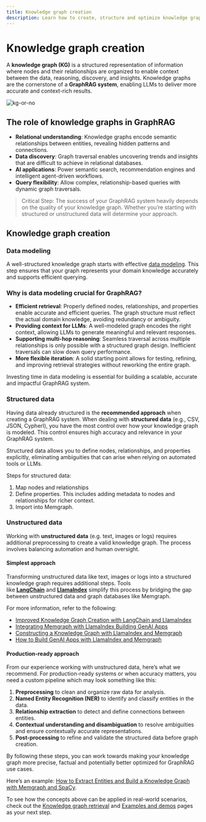 ```yaml
---
title: Knowledge graph creation
description: Learn how to create, structure and optimize knowledge graphs using Memgraph, enabling graph-based data insights. 
---
```


# Knowledge graph creation

A **knowledge graph (KG)** is a structured representation of information where nodes and their relationships are organized to enable context between the data, reasoning, discovery, and insights. Knowledge graphs are the cornerstone of a **GraphRAG system**, enabling LLMs to deliver more accurate and context-rich results.

![kg-or-no](/pages/ai-ecosystem/graph-rag/knowledge-graph-creation/kg-or-no.jpg) 

## The role of knowledge graphs in GraphRAG

- **Relational understanding**: Knowledge graphs encode semantic relationships between entities, revealing hidden patterns and connections.
- **Data discovery**: Graph traversal enables uncovering trends and insights that are difficult to achieve in relational databases.
- **AI applications**: Power semantic search, recommendation engines and intelligent agent-driven workflows.
- **Query flexibility**: Allow complex, relationship-based queries with dynamic graph traversals.

> Critical Step: The success of your GraphRAG system heavily depends on the quality of your knowledge graph. Whether you’re starting with structured or unstructured data will determine your approach.
> 

## Knowledge graph creation

### Data modeling

A well-structured knowledge graph starts with effective [data modeling](/data-modeling). This step ensures that your graph represents your domain knowledge accurately and supports efficient querying.

### Why is data modeling crucial for GraphRAG?

- **Efficient retrieval**: Properly defined nodes, relationships, and properties enable accurate and efficient queries. The graph structure must reflect the actual domain knowledge, avoiding redundancy or ambiguity.
- **Providing context for LLMs**: A well-modeled graph encodes the right context, allowing LLMs to generate meaningful and relevant responses.
- **Supporting multi-hop reasoning**: Seamless traversal across multiple relationships is only possible with a structured graph design. Inefficient traversals can slow down query performance.
- **More flexible iteration**: A solid starting point allows for testing, refining, and improving retrieval strategies without reworking the entire graph.

Investing time in data modeling is essential for building a scalable, accurate and impactful GraphRAG system.

<Cards>
  <Cards.Card
    title="More about data modeling"
    href="/data-modeling"
  />
  <Cards.Card
    title="Knowledge graph modeling"
    href="/data-modeling/knowledge-graph"
  />
</Cards>

### Structured data

Having data already structured is the **recommended approach** when creating a GraphRAG system. When dealing with **structured data** (e.g., CSV, JSON, Cypherl), you have the most control over how your knowledge graph is modeled. This control ensures high accuracy and relevance in your GraphRAG system.

Structured data allows you to define nodes, relationships, and properties explicitly, eliminating ambiguities that can arise when relying on automated tools or LLMs.

Steps for structured data:

1. Map nodes and relationships
2. Define properties. This includes adding metadata to nodes and relationships for richer context.
3. Import into Memgraph.

<Cards>
  <Cards.Card
    title="More about data migration"
    href="/data-migration"
  />
    <Cards.Card
    title="Import best practices"
    href="/data-migration/best-practices"
  />
</Cards>

### Unstructured data

Working with **unstructured data** (e.g. text, images or logs) requires additional preprocessing to create a valid knowledge graph. The process involves balancing automation and human oversight.

#### Simplest approach

Transforming unstructured data like text, images or logs into a structured knowledge graph requires additional steps. Tools like [**LangChain**](/ai-ecosystem/integrations#langchain) and [**LlamaIndex**](/ai-ecosystem/integrations#llamaindex) simplify this process by bridging the gap between unstructured data and graph databases like Memgraph.

For more information, refer to the following:

- [Improved Knowledge Graph Creation with LangChain and LlamaIndex](https://memgraph.com/blog/improved-knowledge-graph-creation-langchain-llamaindex)
- [Integrating Memgraph with LlamaIndex Building GenAI Apps](https://memgraph.com/blog/integrating-memgraph-llamaindex-genai-apps)
- [Constructing a Knowledge Graph with LlamaIndex and Memgraph](https://www.llamaindex.ai/blog/constructing-a-knowledge-graph-with-llamaindex-and-memgraph)
- [How to Build GenAI Apps with LlamaIndex and Memgraph](https://www.youtube.com/watch?v=CRc0yHsmCXA)

#### Production-ready approach

From our experience working with unstructured data, here’s what we recommend. For production-ready systems or when accuracy matters, you need a custom pipeline which may look something like this:

1. **Preprocessing** to clean and organize raw data for analysis.
2. **Named Entity Recognition (NER)** to identify and classify entities in the data.
3. **Relationship extraction** to detect and define connections between entities.
4. **Contextual understanding and disambiguation** to resolve ambiguities and ensure contextually accurate representations.
5. **Post-processing** to refine and validate the structured data before graph creation.

By following these steps, you can work towards making your knowledge graph more precise, factual and potentially better optimized for GraphRAG use cases.

Here’s an example: [How to Extract Entities and Build a Knowledge Graph with Memgraph and SpaCy](https://memgraph.com/blog/extract-entities-build-knowledge-graph-memgraph-spacy). 

To see how the concepts above can be applied in real-world scenarios, check out the [Knowledge graph retrieval](/ai-ecosystem/graph-rag/knowledge-retrieval) and [Examples and demos](/ai-ecosystem/graph-rag/examples-and-demos) pages as your next step.

<CommunityLinks/>
